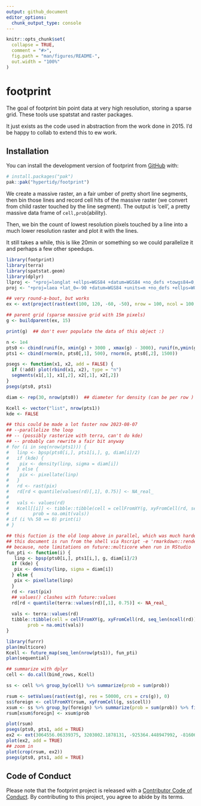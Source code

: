 ```yaml
---
output: github_document
editor_options: 
  chunk_output_type: console
---
```


<!-- README.md is generated from README.Rmd. Please edit that file -->

```r
knitr::opts_chunk$set(
  collapse = TRUE,
  comment = "#>",
  fig.path = "man/figures/README-",
  out.width = "100%"
)
```

# footprint

<!-- badges: start -->
<!-- badges: end -->

The goal of footprint bin point data at very high resolution, storing a sparse grid. These tools use spatstat and raster packages. 

It just exists as the code used in abstraction from the work done in 2015. I'd be happy to collab to extend this to ew work. 

## Installation

You can install the development version of footprint from [GitHub](https://github.com/) with:

``` r
# install.packages("pak")
pak::pak("hypertidy/footprint")
```


We create a massive raster, an a fair umber of pretty short line segments, then bin those lines and record cell hits
of the massive raster (we convert from child raster touched by the line segment). The output is 'cell', a pretty massive data frame of `cell,prob`(ability). 

Then, we bin the count of lowest resolution pixels touched by a line into a much lower resolution raster and plot it with the lines. 

It still takes a while, this is like 20min or something so we could parallelize it and perhaps a few other speedups. 



```r
library(footprint)  
library(terra)
library(spatstat.geom)
library(dplyr)
llproj <- "+proj=longlat +ellps=WGS84 +datum=WGS84 +no_defs +towgs84=0,0,0"
proj <- "+proj=laea +lat_0=-90 +datum=WGS84 +units=m +no_defs +ellps=WGS84 +towgs84=0,0,0"

## very round-a-bout, but works
ex <- ext(project(rast(ext(100, 120, -60, -50), nrow = 100, ncol = 100, crs = llproj), proj))

## parent grid (sparse massive grid with 15m pixels)
g <- buildparent(ex, 15)

print(g)  ## don't ever populate the data of this object :)

n <- 1e4
pts0 <- cbind(runif(n, xmin(g) + 3000 , xmax(g) - 3000), runif(n,ymin(g) + 3000, ymax(g) - 3000))
pts1 <- cbind(rnorm(n, pts0[,1], 500), rnorm(n, pts0[,2], 1500))

psegs <- function(x1, x2, add = FALSE) {
  if (!add) plot(rbind(x1, x2), type = "n")
  segments(x1[,1], x1[,2], x2[,1], x2[,2])
}
psegs(pts0, pts1)

diam <- rep(30, nrow(pts0))  ## diameter for density (can be per row )

Kcell <- vector("list", nrow(pts1))
kde <- FALSE

## this could be made a lot faster now 2023-08-07
## --parallelize the loop
## -- (possibly rasterize with terra, can't do kde)
## -- probably can rewrite a fair bit anyway
# for (i in seq(nrow(pts1))) {
#   linp <- bpsp(pts0[i,], pts1[i,], g, diam[i]/2)
#   if (kde) {
#    pix <- density(linp, sigma = diam[i])
#   } else {
#    pix <- pixellate(linp)
#   }
#   rd <- rast(pix)
#   rd[rd < quantile(values(rd)[,1], 0.75)] <- NA_real_
#   
#   vals <- values(rd)
#   Kcell[[i]] <- tibble::tibble(cell = cellFromXY(g, xyFromCell(rd, seq_len(ncell(rd)))[!is.na(vals), ]), 
#         prob = na.omit(vals))  
# if (i %% 50 == 0) print(i)
# }

## this fuction is the old loop above in parallel, which was much harder to do when it was written
## this document is run from the shell via Rscript -e 'rmarkdown::render("README.Rmd")' &
## because, note limitations on future::multicore when run in RStudio
fun_pti <- function(i) {
   linp <- bpsp(pts0[i,], pts1[i,], g, diam[i]/2)
  if (kde) {
   pix <- density(linp, sigma = diam[i])
  } else {
   pix <- pixellate(linp)
  }
  rd <- rast(pix)
  ## values() clashes with future::values 
  rd[rd < quantile(terra::values(rd)[,1], 0.75)] <- NA_real_
  
  vals <- terra::values(rd)
  tibble::tibble(cell = cellFromXY(g, xyFromCell(rd, seq_len(ncell(rd)))[!is.na(vals), ]), 
        prob = na.omit(vals)) 
}

library(furrr)
plan(multicore)
Kcell <- future_map(seq_len(nrow(pts1)), fun_pti)
plan(sequential)

## summarize with dplyr
cell <- do.call(bind_rows, Kcell)

ss <- cell %>% group_by(cell) %>% summarize(prob = sum(prob))

rsum <- setValues(rast(ext(g), res = 50000, crs = crs(g)), 0)
ss$foreign <- cellFromXY(rsum, xyFromCell(g, ss$cell))
xsum <- ss %>% group_by(foreign) %>% summarize(prob = sum(prob)) %>% filter(!is.na(foreign))
rsum[xsum$foreign] <- xsum$prob

plot(rsum)
psegs(pts0, pts1, add = TRUE)
ex2 <- ext(3064556.06339375, 3203002.1878131, -925364.448947992, -816064.877037982)
plot(ex2, add = TRUE)
## zoom in
plot(crop(rsum, ex2))
psegs(pts0, pts1, add = TRUE)

```


## Code of Conduct
  
Please note that the footprint project is released with a [Contributor Code of Conduct](https://contributor-covenant.org/version/2/1/CODE_OF_CONDUCT.html). By contributing to this project, you agree to abide by its terms.

